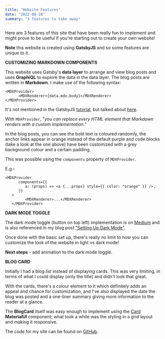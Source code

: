 ```yaml
---
title: "Website Features"
date: "2022-08-28"
summary: "3 features to take away"
---
```


Here are 3 features of this site that have been really fun to implement and might prove to be useful
if you're starting out to create your own website!

**Note** this website is created using **GatsbyJS** and so some features are unique to it.

**CUSTOMIZING MARKDOWN COMPONENTS**

This website uses Gatsby's **data layer** to arrange and view blog posts and uses **GraphiQL** to explore
the data in the data layer. The blog posts are written in **Markdown**.
I make use of the following syntax:

```
<MDXProvider>
      <MDXRenderer>{data.mdx.body}</MDXRenderer>
</MDXProvider>
```

It's not mentioned in the GatsbyJS [tutorial](https://www.gatsbyjs.com/docs/tutorial/), but talked about
[here](https://www.gatsbyjs.com/docs/how-to/routing/customizing-components/).

With `MDXProvider`, "_you can replace every HTML element that Markdown renders with a custom implementation._"

In the blog posts, you can see the bold text is coloured randomly, the anchor links appear in orange
instead of the default purple and code blocks (take a look at the one above) have been customized
with a grey background colour and a certain padding.

This was possible using the `components` property of `MDXProvider`.

E.g.-

```
<MDXProvider
      components={{
         a: (props) => <a {...props} style={{ color: "orange" }} />,
      }}
   >
         <MDXRenderer>...</MDXRenderer>
   </MDXProvider>

```

**DARK MODE TOGGLE**

The dark mode toggle (button on top left) implementation is on [Medium](https://medium.com/front-end-weekly/setting-up-dark-mode-on-my-personal-website-300eb28c2c5c)
and is also referenced in my blog post ["Setting Up Dark Mode"](https://shivangisareen.com/blog/setting-up-dark-mode).

Once done with the basic set up, there's really no limit to how you can customize the look of the website in light vs dark mode!

**Next steps** - add animation to the dark mode toggle.

**BLOG CARD**

Initially I had a blog _list_ instead of displaying cards. This was very limiting, in terms of what I could display (only the title) and
didn't look that great.

With the cards, there's a colour element to it which definitely adds an appeal and chance for customization, and I've also displayed
the date the blog was posted and a one-liner summary giving more information to the reader at a glance.

The **BlogCard** itself was easy enough to implement using the [Card](https://mui.com/material-ui/react-card/) **MaterialUI** component; what
took a while was the styling in a grid layout and making it responsive.

The code for my site can be found on [GitHub](https://github.com/shivangisareen/my-blog).
